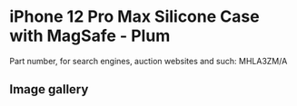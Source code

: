
# iPhone 12 Pro Max Silicone Case with MagSafe - Plum

Part number, for search engines, auction websites and such: MHLA3ZM/A

## Image gallery

<div style={{ width: "768px" }}>
  <GalleryComponent
    images={[
      {
        original: "/everysource/MHLA3.png",
        thumbnail: "/everypreview/MHLA3.png",
      },
      {
        original: "/everysource/MHLA3_AV1.png",
        thumbnail: "/everypreview/MHLA3_AV1.png",
      },
      {
        original: "/everysource/MHLA3_AV2.png",
        thumbnail: "/everypreview/MHLA3_AV2.png",
      },
      {
        original: "/everysource/MHLA3_AV3.png",
        thumbnail: "/everypreview/MHLA3_AV3.png",
      }
    ]}
  />
</div>